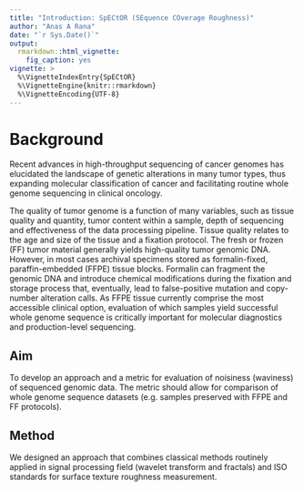 ```yaml
---
title: "Introduction: SpECtOR (SEquence COverage Roughness)"
author: "Anas A Rana"
date: "`r Sys.Date()`"
output:
  rmarkdown::html_vignette:
    fig_caption: yes
vignette: >
  %\VignetteIndexEntry{SpECtOR}
  %\VignetteEngine{knitr::rmarkdown}
  %\VignetteEncoding{UTF-8}
---
```


# Background

Recent advances in high-throughput sequencing of cancer genomes has elucidated the landscape of genetic alterations in many tumor types, thus expanding molecular classification of cancer and facilitating routine whole genome sequencing in clinical oncology.

The quality of tumor genome is a function of many variables, such as tissue quality and quantity, tumor content within a sample, depth of sequencing and effectiveness of the data processing pipeline. Tissue quality relates to the age and size of the tissue and a fixation protocol. The fresh or frozen (FF) tumor material generally yields high-quality tumor genomic DNA. However, in most cases archival specimens stored as formalin-fixed, paraffin-embedded (FFPE) tissue blocks. Formalin can fragment the genomic DNA and introduce chemical modifications during the fixation and storage process that, eventually, lead to false-positive mutation and copy-number alteration calls. As FFPE tissue currently comprise the most accessible clinical option, evaluation of which samples yield successful whole genome sequence is critically important for molecular diagnostics and production-level sequencing.

## Aim

To develop an approach and a metric for evaluation of noisiness (waviness) of sequenced genomic data. The metric should allow for comparison of whole genome sequence datasets (e.g. samples preserved with FFPE and FF protocols).

## Method

We designed an approach that combines classical methods routinely applied in signal processing field (wavelet transform and fractals) and ISO standards for surface texture roughness measurement.
